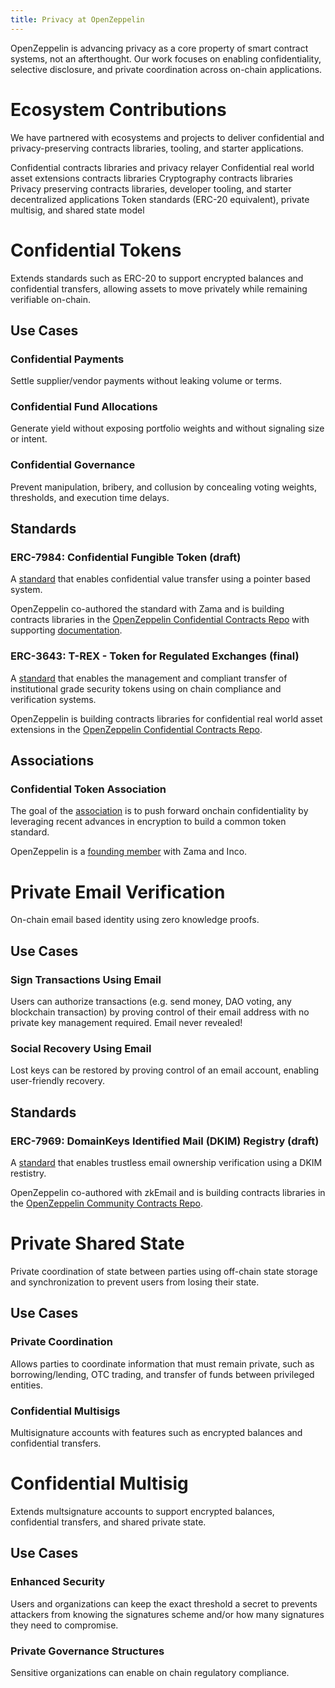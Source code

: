 ```yaml
---
title: Privacy at OpenZeppelin
---
```


OpenZeppelin is advancing privacy as a core property of smart contract systems, not an afterthought. Our work focuses on enabling confidentiality, selective disclosure, and private coordination across on-chain applications.

# Ecosystem Contributions

We have partnered with ecosystems and projects to deliver confidential and privacy-preserving contracts libraries, tooling, and starter applications.

<Cards>
<Card title="Zama" href="https://github.com/OpenZeppelin/openzeppelin-confidential-contracts/tree/master">
Confidential contracts libraries and privacy relayer
</Card>

<Card title="Zama, 3643 Association, and Tokeny" href="https://github.com/OpenZeppelin/openzeppelin-confidential-contracts/tree/master/contracts/token/ERC7984/extensions">
Confidential real world asset extensions contracts libraries
</Card>

<Card title="zkEmail" href="https://github.com/OpenZeppelin/openzeppelin-community-contracts/tree/master/contracts/utils/cryptography">
Cryptography contracts libraries
</Card>

<Card title="Midnight" href="https://github.com/OpenZeppelin/compact-contracts">
Privacy preserving contracts libraries, developer tooling, and starter decentralized applications
</Card>

<Card title="Miden">
Token standards (ERC-20 equivalent), private multisig, and shared state model
</Card>
</Cards>
<br/>

# Confidential Tokens

Extends standards such as ERC-20 to support encrypted balances and confidential transfers, allowing assets to move privately while remaining verifiable on-chain.

## Use Cases

### Confidential Payments

Settle supplier/vendor payments without leaking volume or terms.

### Confidential Fund Allocations

Generate yield without exposing portfolio weights and without signaling size or intent.

### Confidential Governance

Prevent manipulation, bribery, and collusion by concealing voting weights, thresholds, and execution time delays.

## Standards

### **ERC-7984: Confidential Fungible Token (draft)**

A [standard](https://github.com/ethereum/ERCs/pull/1113/files#diff-4c22c7cb34e9622c46198c95e8810399c8bf545126ef800b3a464083629aa6e5) that enables confidential value transfer using a pointer based system.

OpenZeppelin co-authored the standard with Zama and is building contracts libraries in the [OpenZeppelin Confidential Contracts Repo](https://github.com/OpenZeppelin/openzeppelin-confidential-contracts/tree/master/contracts/token/ERC7984) with supporting [documentation](https://docs.openzeppelin.com/confidential-contracts/token).

### **ERC-3643: T-REX - Token for Regulated Exchanges (final)**

A [standard](https://eips.ethereum.org/EIPS/eip-3643) that enables the management and compliant transfer of institutional grade security tokens using on chain compliance and verification systems.

OpenZeppelin is building contracts libraries for confidential real world asset extensions in the [OpenZeppelin Confidential Contracts Repo](https://github.com/OpenZeppelin/openzeppelin-confidential-contracts/tree/master/contracts/token/ERC7984/extensions).

## Associations

### **Confidential Token Association**

The goal of the [association](https://www.confidentialtoken.org/) is to push forward onchain confidentiality by leveraging recent advances in encryption to build a common token standard.

OpenZeppelin is a [founding member](https://www.confidentialtoken.org/#members) with Zama and Inco.

# Private Email Verification

On-chain email based identity using zero knowledge proofs.

## Use Cases

### Sign Transactions Using Email

Users can authorize transactions (e.g. send money, DAO voting, any blockchain transaction) by proving control of their email address with no private key management required. Email never revealed!

### Social Recovery Using Email

Lost keys can be restored by proving control of an email account, enabling user-friendly recovery.

## Standards

### **ERC-7969: DomainKeys Identified Mail (DKIM) Registry (draft)**

A [standard](https://eips.ethereum.org/EIPS/eip-7969) that enables trustless email ownership verification using a DKIM restistry.

OpenZeppelin co-authored with zkEmail and is building contracts libraries in the [OpenZeppelin Community Contracts Repo](https://github.com/OpenZeppelin/openzeppelin-community-contracts/blob/master/contracts/utils/cryptography/DKIMRegistry.sol).

# Private Shared State

Private coordination of state between parties using off-chain state storage and synchronization to prevent users from losing their state.

## Use Cases

### Private Coordination

Allows parties to coordinate information that must remain private, such as borrowing/lending, OTC trading, and transfer of funds between privileged entities.

### Confidential Multisigs

Multisignature accounts with features such as encrypted balances and confidential transfers.

# Confidential Multisig

Extends multsignature accounts to support encrypted balances, confidential transfers, and shared private state.

## Use Cases

### Enhanced Security

Users and organizations can keep the exact threshold a secret to prevents attackers from knowing the signatures scheme and/or how many signatures they need to compromise.

### Private Governance Structures

Sensitive organizations can enable on chain regulatory compliance.
